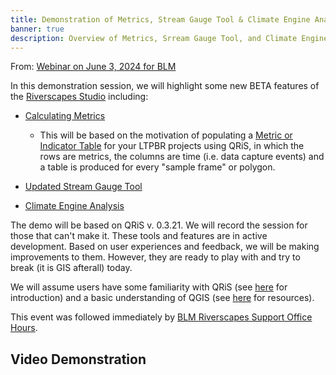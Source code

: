 ```yaml
---
title: Demonstration of Metrics, Stream Gauge Tool & Climate Engine Analysis
banner: true
description: Overview of Metrics, Srream Gauge Tool, and Climate Engine Analysis
---
```


From: [Webinar on June 3, 2024 for BLM](https://www.riverscapes.net/topics/33079/events/88363)

In this demonstration session, we will highlight some new BETA features of the [Riverscapes Studio](https://qris.riverscapes.net/) including:

- [Calculating Metrics](https://qris.riverscapes.net/technical-reference/metric_calculations/)

    - This will be based on the motivation of populating a [Metric or Indicator Table](https://capstone.restoration.usu.edu/Course_Topics/WATS_5350/Low-Tech/Projects/birch/birchplanning.html#2-project-objectives) for your LTPBR projects using QRiS, in which the rows are metrics, the columns are time (i.e. data capture events) and a table is produced for every "sample frame" or polygon.

-  [Updated Stream Gauge Tool](https://qris.riverscapes.net/software-help/context/stream-gage-explorer/)

-  [Climate Engine Analysis](https://qris.riverscapes.net/software-help/context/climate-engine-explorer/)

The demo will be based on QRiS v. 0.3.21. We will record the session for those that can't make it. These tools and features are in active development. Based on user experiences and feedback, we will be making improvements to them. However, they are ready to play with and try to break (it is GIS afterall) today.  

We will assume users have some familiarity with QRiS (see [here](https://riverscapes.freshdesk.com/support/solutions/articles/153000141260-introduction-to-riverscapes-studio-qris-for-ltpbr) for introduction) and a basic understanding of QGIS (see [here](https://riverscapes.freshdesk.com/support/solutions/folders/153000173894) for resources).

This event was  followed immediately by [BLM Riverscapes Support Office Hours](https://www.riverscapes.net/networks/events/88348). 

## Video Demonstration 

<YouTubeEmbed videoId="" />
